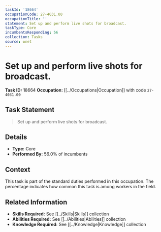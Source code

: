 ```yaml
---
taskId: '18664'
occupationCode: 27-4031.00
occupationTitle: ''
statement: Set up and perform live shots for broadcast.
taskType: Core
incumbentsResponding: 56
collection: Tasks
source: onet
---
```

# Set up and perform live shots for broadcast.

**Task ID:** 18664
**Occupation:** [[../Occupations|Occupation]] with code `27-4031.00`

## Task Statement

> Set up and perform live shots for broadcast.

## Details

- **Type:** Core
- **Performed By:** 56.0% of incumbents

## Context

This task is part of the standard duties performed in this occupation. The percentage indicates how common this task is among workers in the field.

## Related Information

- **Skills Required:** See [[../Skills|Skills]] collection
- **Abilities Required:** See [[../Abilities|Abilities]] collection
- **Knowledge Required:** See [[../Knowledge|Knowledge]] collection
